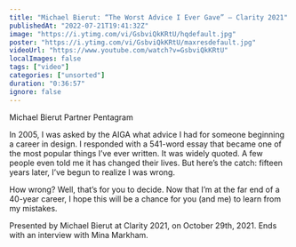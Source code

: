 ```yaml
---
title: "Michael Bierut: “The Worst Advice I Ever Gave” — Clarity 2021"
publishedAt: "2022-07-21T19:41:32Z"
image: "https://i.ytimg.com/vi/GsbviQkKRtU/hqdefault.jpg"
poster: "https://i.ytimg.com/vi/GsbviQkKRtU/maxresdefault.jpg"
videoUrl: "https://www.youtube.com/watch?v=GsbviQkKRtU"
localImages: false
tags: ["video"]
categories: ["unsorted"]
duration: "0:36:57"
ignore: false
---
```

Michael Bierut Partner Pentagram

In 2005, I was asked by the AIGA what advice I had for someone beginning a career in design. I responded with a 541-word essay that became one of the most popular things I’ve ever written. It was widely quoted. A few people even told me it has changed their lives. But here’s the catch: fifteen years later, I’ve begun to realize I was wrong.

How wrong? Well, that’s for you to decide. Now that I’m at the far end of a 40-year career, I hope this will be a chance for you (and me) to learn from my mistakes.

Presented by Michael Bierut at Clarity 2021, on October 29th, 2021. Ends with an interview with Mina Markham.
